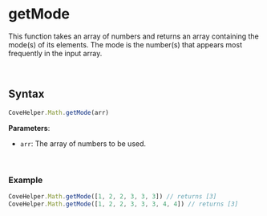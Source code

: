 
<Meta
  title="Helpers/CoveHelper/Math/getMode"
/>

# getMode
This function takes an array of numbers and returns an array containing the mode(s) of its elements. The mode is the number(s) that appears most frequently in the input array.

&nbsp;
## Syntax
```js
CoveHelper.Math.getMode(arr)
```

**Parameters**:

- `arr`: The array of numbers to be used.

&nbsp;
### Example
```js
CoveHelper.Math.getMode([1, 2, 2, 3, 3, 3]) // returns [3]
CoveHelper.Math.getMode([1, 2, 2, 3, 3, 3, 4, 4]) // returns [3]
```
